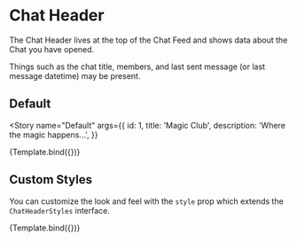 

<Meta title="ChatFeed/ChatHeader" component={ChatHeader} />


# Chat Header

The Chat Header lives at the top of the Chat Feed and shows data about the Chat you have opened.

Things such as the chat title, members, and last sent message (or last message datetime) may be present.

## Default

<Story
  name="Default"
  args={{
    id: 1,
    title: 'Magic Club',
    description: 'Where the magic happens...',
  }}
>
  {Template.bind({})}
</Story>

<ArgsTable story="Default" />

## Custom Styles

You can customize the look and feel with the `style` prop which extends the `ChatHeaderStyles` interface.

<Canvas>
  <Story
    name="Custom Styles"
    args={{
      id: 1,
      title: 'Magic Club',
      description: 'Where the magic happens...',
      style: {
        titleSection: { border: '3px solid red' },
        mobileOption: { border: '3px solid blue' },
        titleContainer: { border: '3px solid green' },
        titleText: { border: '3px solid yellow' },
        subtitleText: { border: '3px solid orange' },
      },
    }}
  >
    {Template.bind({})}
  </Story>
</Canvas>
